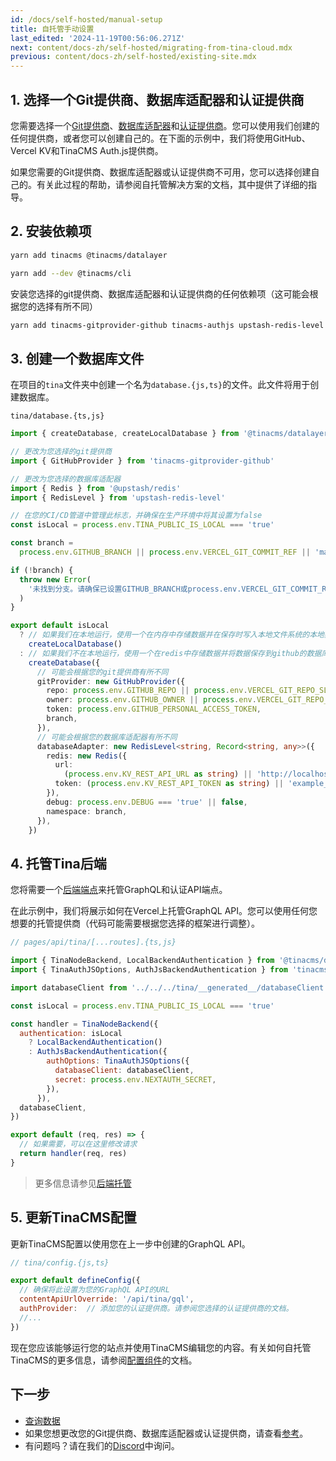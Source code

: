 ```yaml
---
id: /docs/self-hosted/manual-setup
title: 自托管手动设置
last_edited: '2024-11-19T00:56:06.271Z'
next: content/docs-zh/self-hosted/migrating-from-tina-cloud.mdx
previous: content/docs-zh/self-hosted/existing-site.mdx
---
```


## 1. 选择一个Git提供商、数据库适配器和认证提供商

您需要选择一个[Git提供商](/docs/reference/self-hosted/git-provider/overview/)、[数据库适配器](/docs/reference/self-hosted/database-adapter/overview/)和[认证提供商](/docs/reference/self-hosted/auth-provider/overview/)。您可以使用我们创建的任何提供商，或者您可以创建自己的。在下面的示例中，我们将使用GitHub、Vercel KV和TinaCMS Auth.js提供商。

如果您需要的Git提供商、数据库适配器或认证提供商不可用，您可以选择创建自己的。有关此过程的帮助，请参阅自托管解决方案的文档，其中提供了详细的指导。

## 2. 安装依赖项

```bash
yarn add tinacms @tinacms/datalayer
```

```bash
yarn add --dev @tinacms/cli
```

安装您选择的git提供商、数据库适配器和认证提供商的任何依赖项（这可能会根据您的选择有所不同）

```bash
yarn add tinacms-gitprovider-github tinacms-authjs upstash-redis-level @upstash/redis
```

## 3. 创建一个数据库文件

在项目的`tina`文件夹中创建一个名为`database.{js,ts}`的文件。此文件将用于创建数据库。

`tina/database.{ts,js}`

```ts
import { createDatabase, createLocalDatabase } from '@tinacms/datalayer'

// 更改为您选择的git提供商
import { GitHubProvider } from 'tinacms-gitprovider-github'

// 更改为您选择的数据库适配器
import { Redis } from '@upstash/redis'
import { RedisLevel } from 'upstash-redis-level'

// 在您的CI/CD管道中管理此标志，并确保在生产环境中将其设置为false
const isLocal = process.env.TINA_PUBLIC_IS_LOCAL === 'true'

const branch =
  process.env.GITHUB_BRANCH || process.env.VERCEL_GIT_COMMIT_REF || 'main'

if (!branch) {
  throw new Error(
    '未找到分支。请确保已设置GITHUB_BRANCH或process.env.VERCEL_GIT_COMMIT_REF环境变量。'
  )
}

export default isLocal
  ? // 如果我们在本地运行，使用一个在内存中存储数据并在保存时写入本地文件系统的本地数据库
    createLocalDatabase()
  : // 如果我们不在本地运行，使用一个在redis中存储数据并将数据保存到github的数据库
    createDatabase({
      // 可能会根据您的git提供商有所不同
      gitProvider: new GitHubProvider({
        repo: process.env.GITHUB_REPO || process.env.VERCEL_GIT_REPO_SLUG,
        owner: process.env.GITHUB_OWNER || process.env.VERCEL_GIT_REPO_OWNER,
        token: process.env.GITHUB_PERSONAL_ACCESS_TOKEN,
        branch,
      }),
      // 可能会根据您的数据库适配器有所不同
      databaseAdapter: new RedisLevel<string, Record<string, any>>({
        redis: new Redis({
          url:
            (process.env.KV_REST_API_URL as string) || 'http://localhost:8079',
          token: (process.env.KV_REST_API_TOKEN as string) || 'example_token',
        }),
        debug: process.env.DEBUG === 'true' || false,
        namespace: branch,
      }),
    })
```

## 4. 托管Tina后端

您将需要一个[后端端点](/docs/reference/self-hosted/tina-backend/nextjs)来托管GraphQL和认证API端点。

在此示例中，我们将展示如何在Vercel上托管GraphQL API。您可以使用任何您想要的托管提供商（代码可能需要根据您选择的框架进行调整）。

```js
// pages/api/tina/[...routes].{ts,js}

import { TinaNodeBackend, LocalBackendAuthentication } from '@tinacms/datalayer'
import { TinaAuthJSOptions, AuthJsBackendAuthentication } from 'tinacms-authjs'

import databaseClient from '../../../tina/__generated__/databaseClient'

const isLocal = process.env.TINA_PUBLIC_IS_LOCAL === 'true'

const handler = TinaNodeBackend({
  authentication: isLocal
    ? LocalBackendAuthentication()
    : AuthJsBackendAuthentication({
        authOptions: TinaAuthJSOptions({
          databaseClient: databaseClient,
          secret: process.env.NEXTAUTH_SECRET,
        }),
      }),
  databaseClient,
})

export default (req, res) => {
  // 如果需要，可以在这里修改请求
  return handler(req, res)
}
```

> 更多信息请参见[后端托管](/docs/reference/self-hosted/tina-backend/nextjs)

## 5. 更新TinaCMS配置

更新TinaCMS配置以使用您在上一步中创建的GraphQL API。

```js
// tina/config.{js,ts}

export default defineConfig({
  // 确保将此设置为您的GraphQL API的URL
  contentApiUrlOverride: '/api/tina/gql',
  authProvider:  // 添加您的认证提供商。请参阅您选择的认证提供商的文档。
  //...
})
```

现在您应该能够运行您的站点并使用TinaCMS编辑您的内容。有关如何自托管TinaCMS的更多信息，请参阅[配置组件](/docs/reference/self-hosted/overview)的文档。

## 下一步

* [查询数据](/docs/self-hosted/querying-data)
* 如果您想更改您的Git提供商、数据库适配器或认证提供商，请查看[参考](/docs/reference/self-hosted/overview/)。
* 有问题吗？请在我们的[Discord](https://discord.com/invite/zumN63Ybpf)中询问。